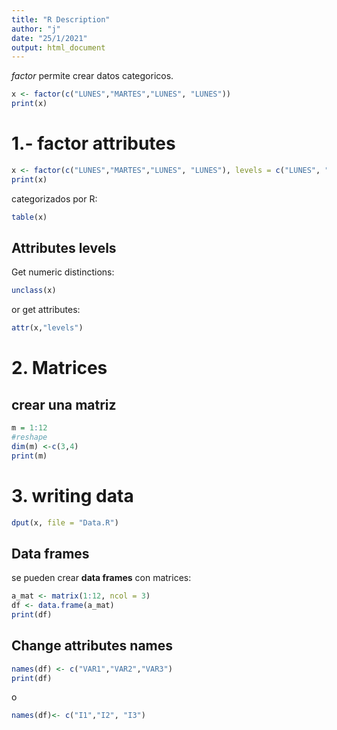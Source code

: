 ```yaml
---
title: "R Description"
author: "j"
date: "25/1/2021"
output: html_document
---
```


*factor* permite crear datos categoricos.
```r
x <- factor(c("LUNES","MARTES","LUNES", "LUNES"))
print(x)
```
# 1.- factor attributes

```r
x <- factor(c("LUNES","MARTES","LUNES", "LUNES"), levels = c("LUNES", "MARTES"))
print(x)
```
categorizados por R:

```r
table(x)
```

## Attributes levels
Get numeric distinctions:
```r
unclass(x)
```
or get attributes:
```r
attr(x,"levels")
```

# 2. Matrices

## crear una matriz
```r
m = 1:12
#reshape
dim(m) <-c(3,4)
print(m)
```

# 3. writing data
```r
dput(x, file = "Data.R")
```


## Data frames
se pueden crear **data frames** con matrices:
  
  ```r
a_mat <- matrix(1:12, ncol = 3)
df <- data.frame(a_mat)
print(df)
```

## Change attributes names

```r
names(df) <- c("VAR1","VAR2","VAR3")
print(df)
```
o
```r
names(df)<- c("I1","I2", "I3")
```

